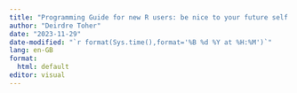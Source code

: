 ```yaml
---
title: "Programming Guide for new R users: be nice to your future self (and others)"
author: "Deirdre Toher"
date: "2023-11-29"
date-modified: "`r format(Sys.time(),format='%B %d %Y at %H:%M')`"
lang: en-GB
format: 
  html: default
editor: visual
---
```

